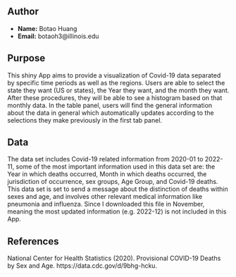 ## Author

- **Name:** Botao Huang  
- **Email:** botaoh3@illinois.edu

## Purpose

This shiny App aims to provide a visualization of Covid-19 data separated by specific time periods as well as the regions. Users are able to select the state they want (US or states), the Year they want, and the month they want. After these procedures, they will be able to see a histogram based on that monthly data. In the table panel, users will find the general information about the data in general which automatically updates according to the selections they make previously in the first tab panel. 



## Data

The data set includes Covid-19 related information from 2020-01 to 2022-11, some of the most important information used in this data set are: the Year in which deaths occurred, Month in which deaths occurred, the jurisdiction of occurrence, sex groups, Age Group, and Covid-19 deaths. This data set is set to send a message about the distinction of deaths within sexes and age, and involves other relevant medical information like pneumonia and influenza. Since I downloaded this file in November, meaning the most updated information (e.g. 2022-12) is not included in this App. 



## References
National Center for Health Statistics (2020). Provisional COVID-19 Deaths by Sex and Age. https://data.cdc.gov/d/9bhg-hcku.

